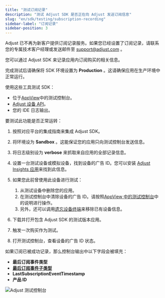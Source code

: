 ```yaml
---
title: "测试订阅记录"
description: "测试 Adjust SDK 是否正在向 Adjust 发送订阅信息"
slug: "en/sdk/testing/subscription-recording"
sidebar-label: "订阅记录"
sidebar-position: 3
---
```

<callout type="warning"> 

Adjust 已不再为新客户提供订阅记录服务。如果您已经设置了订阅记录，请联系您的专属技术客户经理或发送邮件至 [support@adjust.com](mailto:support@adjust.com) 。
</Callout> 

您可以通过 Adjust SDK 来记录应用内订阅购买的相关信息。
<callout type="important"> 

完成测试后请确保将 SDK 环境设置为 **Production** 。这请确保应用在生产环境中正常运行。
</Callout> 

使用这些工具测试 SDK：

* 位于[AppView](https://help.adjust.com/en/article/testing-console)中的测试控制台。
* [Adjust 设备 API](/en/api/device-api/inspect)。
* 您的 IDE 日志输出。

要测试此功能是否正常运转：

1. 按照对应平台的集成指南来集成 Adjust SDK。
2. 将环境设为 **Sandbox** 。这能保证您的应用只向测试控制台发送信息。
3. 将日志级别设为 **verbose** 来抓取来自应用的全部记录信息。
4. 设置一台测试设备或模拟设备，找到设备的广告 ID。您可以安装 [Adjust Insights 应用](https://apps.apple.com/us/app/adjust-insights/id1125517808)来找到此信息。
5. 如果您此前曾使用此设备进行测试： 
   1. 从测试设备中删除您的应用。
   2. 在测试控制台中清除设备的广告 ID。请按照[AppView 中的测试控制台](https://help.adjust.com/en/article/testing-console#forget-device)中的说明进行操作。
   3. 另外，还可以调用[遗忘设备终端](/en/api/device-api/forget/)来移除已有设备信息。

6. 下载并打开包含 Adjust SDK 的测试版本应用。
7. 触发一次购买作为测试。
8. 打开测试控制台，查看设备的广告 ID 状态。

如果订阅已被成功记录，那么控制台输出中以下字段会被填充：

* **最后订阅事件类型** 
* [**最后订阅事件子类型**](https://help.adjust.com/en/article/manage-subscription-data#subscription-event-subtypes)
* **LastSubscriptionEventTimestamp** 
* **产品 ID** 

![Adjust 测试控制台](@images/sdk-testing/subscription/testing-console.png)

